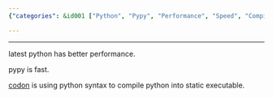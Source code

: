 ```yaml
---
{"categories": &id001 ["Python", "Pypy", "Performance", "Speed", "Compilation", "Codon", "Static Executables"], "category": "Python Performance", "date": "2023-04-04 06:44:41", "description": "This article explores the advancements in Python performance, specifically mentioning Pypy's remarkable speed and how Codon leverages Python syntax to generate static executables.", "tags": *id001, "title": "faster python"}

---
```


------

latest python has better performance.

pypy is fast.

[codon](https://docs.exaloop.io/codon/) is using python syntax to compile python into static executable.

